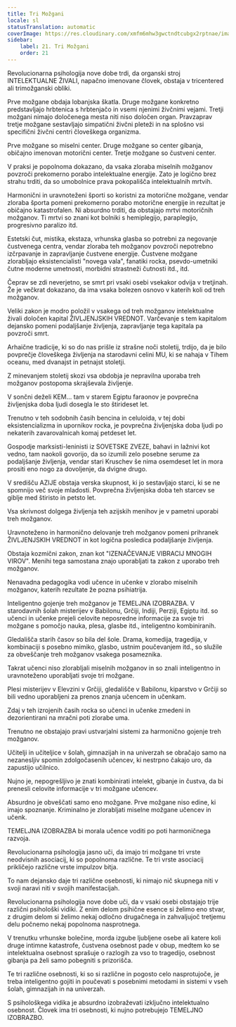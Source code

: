```yaml
---
title: Tri Možgani
locale: sl
statusTranslation: automatic
coverImage: https://res.cloudinary.com/xmfm6mhw3gwctndtcubgx2rptnae/image/upload/v1740337243/small_cover_educacion_fundamental_a051170f1c.webp
sidebar:
    label: 21. Tri Možgani
    order: 21
---
```

Revolucionarna psihologija nove dobe trdi, da organski stroj INTELEKTUALNE ŽIVALI, napačno imenovane človek, obstaja v tricentered ali trimožganski obliki.

Prve možgane obdaja lobanjska škatla. Druge možgane konkretno predstavljajo hrbtenica s hrbtenjačo in vsemi njenimi živčnimi vejami. Tretji možgani nimajo določenega mesta niti niso določen organ. Pravzaprav tretje možgane sestavljajo simpatični živčni pleteži in na splošno vsi specifični živčni centri človeškega organizma.

Prve možgane so miselni center. Druge možgane so center gibanja, običajno imenovan motorični center. Tretje možgane so čustveni center.

V praksi je popolnoma dokazano, da vsaka zloraba miselnih možganov povzroči prekomerno porabo intelektualne energije. Zato je logično brez strahu trditi, da so umobolnice prava pokopališča intelektualnih mrtvih.

Harmonični in uravnoteženi športi so koristni za motorične možgane, vendar zloraba športa pomeni prekomerno porabo motorične energije in rezultat je običajno katastrofalen. Ni absurdno trditi, da obstajajo mrtvi motoričnih možganov. Ti mrtvi so znani kot bolniki s hemiplegijo, paraplegijo, progresivno paralizo itd.

Estetski čut, mistika, ekstaza, vrhunska glasba so potrebni za negovanje čustvenega centra, vendar zloraba teh možganov povzroči nepotrebno izčrpavanje in zapravljanje čustvene energije. Čustvene možgane zlorabljajo eksistencialisti "novega vala", fanatiki rocka, psevdo-umetniki čutne moderne umetnosti, morbidni strastneži čutnosti itd., itd.

Čeprav se zdi neverjetno, se smrt pri vsaki osebi vsekakor odvija v tretjinah. Že je večkrat dokazano, da ima vsaka bolezen osnovo v katerih koli od treh možganov.

Veliki zakon je modro položil v vsakega od treh možganov intelektualne živali določen kapital ŽIVLJENJSKIH VREDNOT. Varčevanje s tem kapitalom dejansko pomeni podaljšanje življenja, zapravljanje tega kapitala pa povzroči smrt.

Arhaične tradicije, ki so do nas prišle iz strašne noči stoletij, trdijo, da je bilo povprečje človeškega življenja na starodavni celini MU, ki se nahaja v Tihem oceanu, med dvanajst in petnajst stoletji.

Z minevanjem stoletij skozi vsa obdobja je nepravilna uporaba treh možganov postopoma skrajševala življenje.

V sončni deželi KEM... tam v starem Egiptu faraonov je povprečna življenjska doba ljudi dosegla le sto štirideset let.

Trenutno v teh sodobnih časih bencina in celuloida, v tej dobi eksistencializma in upornikov rocka, je povprečna življenjska doba ljudi po nekaterih zavarovalnicah komaj petdeset let.

Gospodje marksisti-leninisti iz SOVETSKE ZVEZE, bahavi in lažnivi kot vedno, tam naokoli govorijo, da so izumili zelo posebne serume za podaljšanje življenja, vendar stari Kruschev še nima osemdeset let in mora prositi eno nogo za dovoljenje, da dvigne drugo.

V središču AZIJE obstaja verska skupnost, ki jo sestavljajo starci, ki se ne spomnijo več svoje mladosti. Povprečna življenjska doba teh starcev se giblje med štiristo in petsto let.

Vsa skrivnost dolgega življenja teh azijskih menihov je v pametni uporabi treh možganov.

Uravnoteženo in harmonično delovanje treh možganov pomeni prihranek ŽIVLJENJSKIH VREDNOT in kot logična posledica podaljšanje življenja.

Obstaja kozmični zakon, znan kot "IZENAČEVANJE VIBRACIJ MNOGIH VIROV". Menihi tega samostana znajo uporabljati ta zakon z uporabo treh možganov.

Nenavadna pedagogika vodi učence in učenke v zlorabo miselnih možganov, katerih rezultate že pozna psihiatrija.

Inteligentno gojenje treh možganov je TEMELJNA IZOBRAZBA. V starodavnih šolah misterijev v Babilonu, Grčiji, Indiji, Perziji, Egiptu itd. so učenci in učenke prejeli celovite neposredne informacije za svoje tri možgane s pomočjo nauka, plesa, glasbe itd., inteligentno kombiniranih.

Gledališča starih časov so bila del šole. Drama, komedija, tragedija, v kombinaciji s posebno mimiko, glasbo, ustnim poučevanjem itd., so služile za obveščanje treh možganov vsakega posameznika.

Takrat učenci niso zlorabljali miselnih možganov in so znali inteligentno in uravnoteženo uporabljati svoje tri možgane.

Plesi misterijev v Elevzini v Grčiji, gledališče v Babilonu, kiparstvo v Grčiji so bili vedno uporabljeni za prenos znanja učencem in učenkam.

Zdaj v teh izrojenih časih rocka so učenci in učenke zmedeni in dezorientirani na mračni poti zlorabe uma.

Trenutno ne obstajajo pravi ustvarjalni sistemi za harmonično gojenje treh možganov.

Učitelji in učiteljice v šolah, gimnazijah in na univerzah se obračajo samo na nezanesljiv spomin zdolgočasenih učencev, ki nestrpno čakajo uro, da zapustijo učilnico.

Nujno je, nepogrešljivo je znati kombinirati intelekt, gibanje in čustva, da bi prenesli celovite informacije v tri možgane učencev.

Absurdno je obveščati samo eno možgane. Prve možgane niso edine, ki imajo spoznanje. Kriminalno je zlorabljati miselne možgane učencev in učenk.

TEMELJNA IZOBRAZBA bi morala učence voditi po poti harmoničnega razvoja.

Revolucionarna psihologija jasno uči, da imajo tri možgane tri vrste neodvisnih asociacij, ki so popolnoma različne. Te tri vrste asociacij prikličejo različne vrste impulzov bitja.

To nam dejansko daje tri različne osebnosti, ki nimajo nič skupnega niti v svoji naravi niti v svojih manifestacijah.

Revolucionarna psihologija nove dobe uči, da v vsaki osebi obstajajo trije različni psihološki vidiki. Z enim delom psihične esence si želimo eno stvar, z drugim delom si želimo nekaj odločno drugačnega in zahvaljujoč tretjemu delu počnemo nekaj popolnoma nasprotnega.

V trenutku vrhunske bolečine, morda izgube ljubljene osebe ali katere koli druge intimne katastrofe, čustvena osebnost pade v obup, medtem ko se intelektualna osebnost sprašuje o razlogih za vso to tragedijo, osebnost gibanja pa želi samo pobegniti s prizorišča.

Te tri različne osebnosti, ki so si različne in pogosto celo nasprotujoče, je treba inteligentno gojiti in poučevati s posebnimi metodami in sistemi v vseh šolah, gimnazijah in na univerzah.

S psihološkega vidika je absurdno izobraževati izključno intelektualno osebnost. Človek ima tri osebnosti, ki nujno potrebujejo TEMELJNO IZOBRAZBO.

